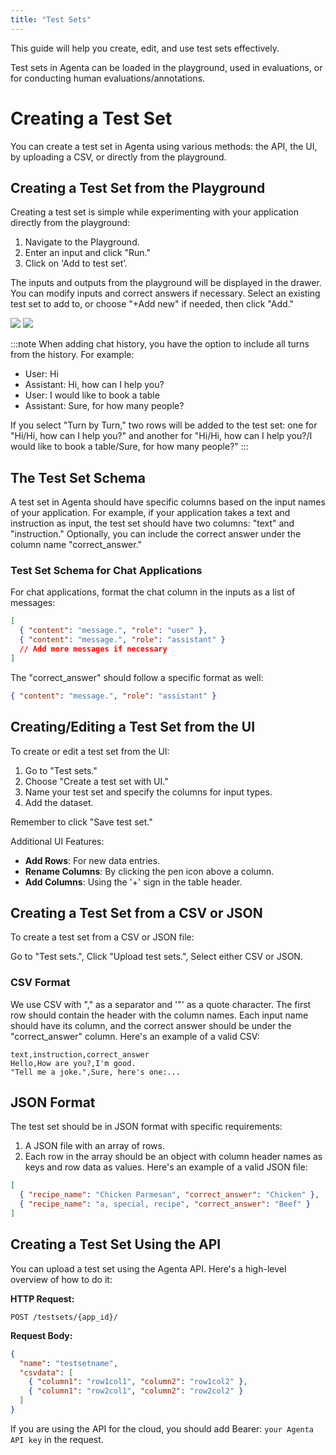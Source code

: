 ```yaml
---
title: "Test Sets"
---
```


This guide will help you create, edit, and use test sets effectively.

Test sets in Agenta can be loaded in the playground, used in evaluations, or for conducting human evaluations/annotations.

# Creating a Test Set

You can create a test set in Agenta using various methods: the API, the UI, by uploading a CSV, or directly from the playground.

## Creating a Test Set from the Playground

Creating a test set is simple while experimenting with your application directly from the playground:

1. Navigate to the Playground.
2. Enter an input and click "Run."
3. Click on 'Add to test set’.

The inputs and outputs from the playground will be displayed in the drawer. You can modify inputs and correct answers if necessary. Select an existing test set to add to, or choose "+Add new" if needed, then click "Add."

<img className="dark:hidden" src="/images/basic_guides/14_playground_drawer_light.png" />
<img className="hidden dark:block" src="/images/basic_guides/14_playground_drawer_dark.png" />

:::note
When adding chat history, you have the option to include all turns from the history. For example:

- User: Hi
- Assistant: Hi, how can I help you?
- User: I would like to book a table
- Assistant: Sure, for how many people?

If you select "Turn by Turn," two rows will be added to the test set: one for "Hi/Hi, how can I help you?" and another for "Hi/Hi, how can I help you?/I would like to book a table/Sure, for how many people?"
:::

## The Test Set Schema

A test set in Agenta should have specific columns based on the input names of your application. For example, if your application takes a text and instruction as input, the test set should have two columns: "text" and "instruction." Optionally, you can include the correct answer under the column name "correct_answer."

### Test Set Schema for Chat Applications

For chat applications, format the chat column in the inputs as a list of messages:

```json
[
  { "content": "message.", "role": "user" },
  { "content": "message.", "role": "assistant" }
  // Add more messages if necessary
]
```

The "correct_answer" should follow a specific format as well:

```json
{ "content": "message.", "role": "assistant" }
```

## Creating/Editing a Test Set from the UI

To create or edit a test set from the UI:

1. Go to "Test sets."
2. Choose "Create a test set with UI."
3. Name your test set and specify the columns for input types.
4. Add the dataset.

Remember to click "Save test set."

Additional UI Features:

- **Add Rows**: For new data entries.
- **Rename Columns**: By clicking the pen icon above a column.
- **Add Columns**: Using the '+' sign in the table header.

## Creating a Test Set from a CSV or JSON

To create a test set from a CSV or JSON file:

Go to "Test sets.", Click "Upload test sets.", Select either CSV or JSON.

### CSV Format

We use CSV with "," as a separator and '"' as a quote character. The first row should contain the header with the column names. Each input name should have its column, and the correct answer should be under the "correct_answer" column. Here's an example of a valid CSV:

```csv
text,instruction,correct_answer
Hello,How are you?,I'm good.
"Tell me a joke.",Sure, here's one:...
```

## JSON Format

The test set should be in JSON format with specific requirements:

1. A JSON file with an array of rows.
2. Each row in the array should be an object with column header names as keys and row data as values. Here's an example of a valid JSON file:

```json
[
  { "recipe_name": "Chicken Parmesan", "correct_answer": "Chicken" },
  { "recipe_name": "a, special, recipe", "correct_answer": "Beef" }
]
```

## Creating a Test Set Using the API

You can upload a test set using the Agenta API. Here's a high-level overview of how to do it:

**HTTP Request:**

```
POST /testsets/{app_id}/

```

**Request Body:**

```json
{
  "name": "testsetname",
  "csvdata": [
    { "column1": "row1col1", "column2": "row1col2" },
    { "column1": "row2col1", "column2": "row2col2" }
  ]
}
```

If you are using the API for the cloud, you should add Bearer: `your Agenta API key` in the request.
